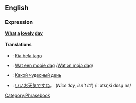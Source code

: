 ==English==
===Expression===
'''[[What]] [[a]] [[lovely]] [[day]]'''

====Translations====
*{{eo}}: [[Kia bela tago]]
*{{nl}}: [[Wat een mooie dag]] /[[media:Wat_een_mooie_dag.ogg|Wat ən mojə dag]]/
*{{ru}}: [[Какой чудесный день]]
*{{ja}}: [[いいお天気ですね]]。 (''Nice day, isn't it?'') /iː ɔtɛŋki dɛsu̥ nɛ/

[[Category:Phrasebook]]